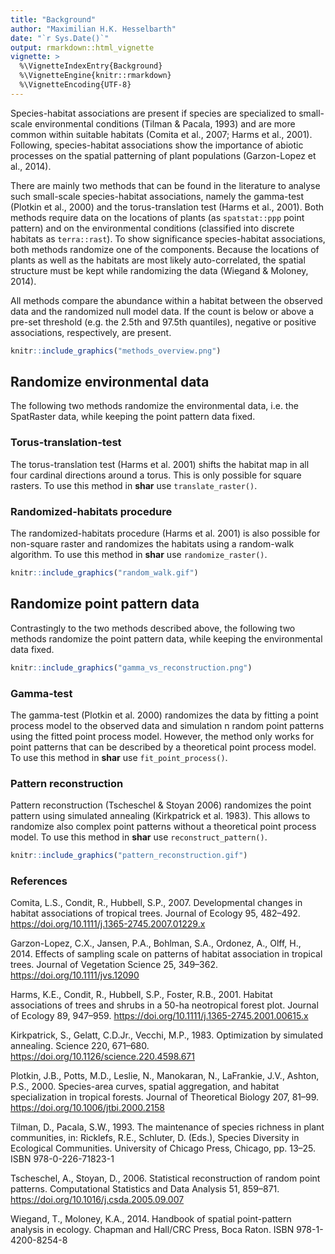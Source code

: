 ```yaml
---
title: "Background"
author: "Maximilian H.K. Hesselbarth"
date: "`r Sys.Date()`"
output: rmarkdown::html_vignette
vignette: >
  %\VignetteIndexEntry{Background}
  %\VignetteEngine{knitr::rmarkdown}
  %\VignetteEncoding{UTF-8}
---
```


Species-habitat associations are present if species are specialized to small-scale environmental conditions (Tilman & Pacala, 1993) and are more common within suitable habitats (Comita et al., 2007; Harms et al., 2001). Following, species-habitat associations show the importance of abiotic processes on the spatial patterning of plant populations (Garzon-Lopez et al., 2014).

There are mainly two methods that can be found in the literature to analyse such small-scale species-habitat associations, namely the gamma-test (Plotkin et al., 2000) and the torus-translation test (Harms et al., 2001). Both methods require data on the locations of plants (as `spatstat::ppp` point pattern) and on the environmental conditions (classified into discrete habitats as `terra::rast`). To show significance species-habitat associations, both methods randomize one of the components. Because the locations of plants as well as the habitats are most likely auto-correlated, the spatial structure must be kept while randomizing the data (Wiegand & Moloney, 2014).

All methods compare the abundance within a habitat between the observed data and the randomized null model data. If the count is below or above a pre-set threshold (e.g. the 2.5th and 97.5th quantiles), negative or positive associations, respectively, are present.

```r
knitr::include_graphics("methods_overview.png")
```

## Randomize environmental data

The following two methods randomize the environmental data, i.e. the SpatRaster data, while keeping the point pattern data fixed.

### Torus-translation-test
The torus-translation test (Harms et al. 2001) shifts the habitat map in all four cardinal directions around a torus. This is only possible for square rasters. To use this method in **shar** use `translate_raster()`.

### Randomized-habitats procedure
The randomized-habitats procedure (Harms et al. 2001) is also possible for non-square raster and randomizes the habitats using a random-walk algorithm. To use this method in **shar** use `randomize_raster()`.

```r
knitr::include_graphics("random_walk.gif")
```

## Randomize point pattern data

Contrastingly to the two methods described above, the following two methods randomize the point pattern data, while keeping the environmental data fixed.

```r
knitr::include_graphics("gamma_vs_reconstruction.png")
```

### Gamma-test
The gamma-test (Plotkin et al. 2000) randomizes the data by fitting a point process model to the observed data and simulation n random point patterns using the fitted point process model. However, the method only works for point patterns that can be described by a theoretical point process model. To use this method in **shar** use `fit_point_process()`.

### Pattern reconstruction
Pattern reconstruction (Tscheschel & Stoyan 2006) randomizes the point pattern using simulated annealing (Kirkpatrick et al. 1983). This allows to randomize also complex point patterns without a theoretical point process model. To use this method in **shar** use `reconstruct_pattern()`.

```r
knitr::include_graphics("pattern_reconstruction.gif")
```

### References

Comita, L.S., Condit, R., Hubbell, S.P., 2007. Developmental changes in habitat associations of tropical trees. Journal of Ecology 95, 482–492. <https://doi.org/10.1111/j.1365-2745.2007.01229.x>

Garzon-Lopez, C.X., Jansen, P.A., Bohlman, S.A., Ordonez, A., Olff, H., 2014. Effects of sampling scale on patterns of habitat association in tropical trees. Journal of Vegetation Science 25, 349–362. <https://doi.org/10.1111/jvs.12090>

Harms, K.E., Condit, R., Hubbell, S.P., Foster, R.B., 2001. Habitat associations of trees and shrubs in a 50-ha neotropical forest plot. Journal of Ecology 89, 947–959. <https://doi.org/10.1111/j.1365-2745.2001.00615.x>

Kirkpatrick, S., Gelatt, C.D.Jr., Vecchi, M.P., 1983. Optimization by simulated annealing. Science 220, 671–680. <https://doi.org/10.1126/science.220.4598.671>

Plotkin, J.B., Potts, M.D., Leslie, N., Manokaran, N., LaFrankie, J.V., Ashton, P.S., 2000. Species-area curves, spatial aggregation, and habitat specialization in tropical forests. Journal of Theoretical Biology 207, 81–99. <https://doi.org/10.1006/jtbi.2000.2158>

Tilman, D., Pacala, S.W., 1993. The maintenance of species richness in plant communities, in: Ricklefs, R.E., Schluter, D. (Eds.), Species Diversity in Ecological Communities. University of Chicago Press, Chicago, pp. 13–25. ISBN 978-0-226-71823-1

Tscheschel, A., Stoyan, D., 2006. Statistical reconstruction of random point patterns. Computational Statistics and Data Analysis 51, 859–871. <https://doi.org/10.1016/j.csda.2005.09.007>

Wiegand, T., Moloney, K.A., 2014. Handbook of spatial point-pattern analysis in ecology. Chapman and Hall/CRC Press, Boca Raton. ISBN 978-1-4200-8254-8
